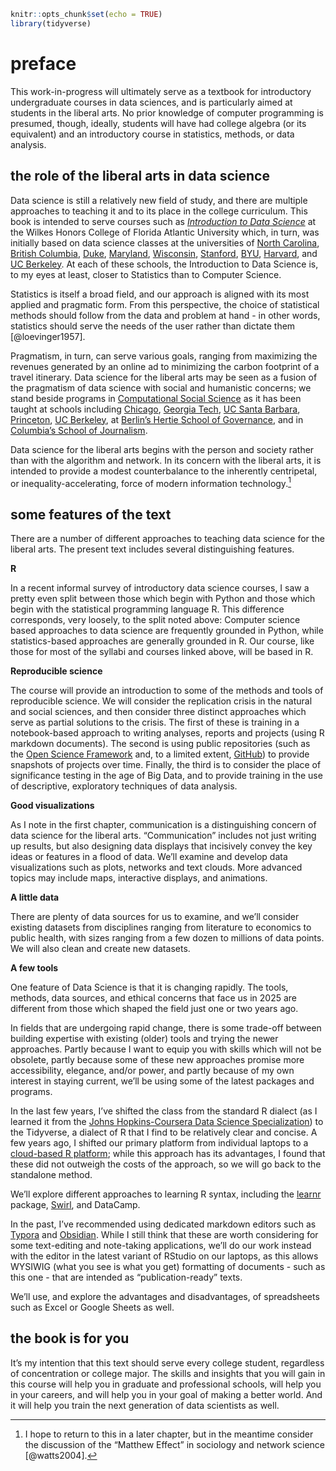 ```r
knitr::opts_chunk$set(echo = TRUE)
library(tidyverse)
```

# preface {.unnumbered}

This work-in-progress will ultimately serve as a textbook for introductory undergraduate courses in data sciences, and is particularly aimed at students in the liberal arts. No prior knowledge of computer programming is presumed, though, ideally, students will have had college algebra (or its equivalent) and an introductory course in statistics, methods, or data analysis.

## the role of the liberal arts in data science {.unnumbered}

Data science is still a relatively new field of study, and there are multiple approaches to teaching it and to its place in the college curriculum. This book is intended to serve courses such as [*Introduction to Data Science*](https://kevinlanning.github.io/DataSciSpring2025/) at the Wilkes Honors College of Florida Atlantic University which, in turn, was initially based on data science classes at the universities of [North Carolina](https://idc9.github.io/stor390/), [British Columbia](https://stat545.com/), [Duke](http://www2.stat.duke.edu/courses/Fall18/sta112.01/), [Maryland](http://www.hcbravo.org/IntroDataSci/calendar/), [Wisconsin](http://pages.stat.wisc.edu/~yandell/R_for_data_sciences/syllabus.html), [Stanford](https://github.com/dcl-2017-04/curriculum), [BYU](https://byuistats.github.io/M335/syllabus.html), [Harvard](http://datasciencelabs.github.io/), and [UC Berkeley](http://www.gastonsanchez.com/stat259/). At each of these schools, the Introduction to Data Science is, to my eyes at least, closer to Statistics than to Computer Science.

Statistics is itself a broad field, and our approach is aligned with its most applied and pragmatic form. From this perspective, the choice of statistical methods should follow from the data and problem at hand - in other words, statistics should serve the needs of the user rather than dictate them [@loevinger1957].

Pragmatism, in turn, can serve various goals, ranging from maximizing the revenues generated by an online ad to minimizing the carbon footprint of a travel itinerary. Data science for the liberal arts may be seen as a fusion of the pragmatism of data science with social and humanistic concerns; we stand beside programs in [Computational Social Science](https://sicss.io/) as it has been taught at schools including [Chicago](https://dssg.uchicago.edu/), [Georgia Tech](https://github.com/jacobeisenstein/gt-css-class), [UC Santa Barbara](https://github.com/raviolli77/dataScience-UCSBProjectGroup-Syllabus), [Princeton](http://www.princeton.edu/~mjs3/soc596_f2016/), [UC Berkeley](https://github.com/rochelleterman/PS239T), at [Berlin's Hertie School of Governance](https://github.com/HertieDataScience/SyllabusAndLectures), and in [Columbia's School of Journalism](https://github.com/tommeagher/data1-fall2015).

Data science for the liberal arts begins with the person and society rather than with the algorithm and network. In its concern with the liberal arts, it is intended to provide a modest counterbalance to the inherently centripetal, or inequality-accelerating, force of modern information technology.[^00-preface-1]

[^00-preface-1]: I hope to return to this in a later chapter, but in the meantime consider the discussion of the "Matthew Effect" in sociology and network science [@watts2004].

## some features of the text {.unnumbered}

There are a number of different approaches to teaching data science for the liberal arts. The present text includes several distinguishing features.

**R**

In a recent informal survey of introductory data science courses, I saw a pretty even split between those which begin with Python and those which begin with the statistical programming language R. This difference corresponds, very loosely, to the split noted above: Computer science based approaches to data science are frequently grounded in Python, while statistics-based approaches are generally grounded in R. Our course, like those for most of the syllabi and courses linked above, will be based in R.

**Reproducible science**

The course will provide an introduction to some of the methods and tools of reproducible science. We will consider the replication crisis in the natural and social sciences, and then consider three distinct approaches which serve as partial solutions to the crisis. The first of these is training in a notebook-based approach to writing analyses, reports and projects (using R markdown documents). The second is using public repositories (such as the [Open Science Framework](https://osf.io/) and, to a limited extent, [GitHub](https://github.com/)) to provide snapshots of projects over time. Finally, the third is to consider the place of significance testing in the age of Big Data, and to provide training in the use of descriptive, exploratory techniques of data analysis.

**Good visualizations**

As I note in the first chapter, communication is a distinguishing concern of data science for the liberal arts. "Communication" includes not just writing up results, but also designing data displays that incisively convey the key ideas or features in a flood of data. We'll examine and develop data visualizations such as plots, networks and text clouds. More advanced topics may include maps, interactive displays, and animations.

**A little data**

There are plenty of data sources for us to examine, and we'll consider existing datasets from disciplines ranging from literature to economics to public health, with sizes ranging from a few dozen to millions of data points. We will also clean and create new datasets.

**A few tools**

One feature of Data Science is that it is changing rapidly. The tools, methods, data sources, and ethical concerns that face us in 2025 are different from those which shaped the field just one or two years ago.

In fields that are undergoing rapid change, there is some trade-off between building expertise with existing (older) tools and trying the newer approaches. Partly because I want to equip you with skills which will not be obsolete, partly because some of these new approaches promise more accessibility, elegance, and/or power, and partly because of my own interest in staying current, we'll be using some of the latest packages and programs.

In the last few years, I've shifted the class from the standard R dialect (as I learned it from the [Johns Hopkins-Coursera Data Science Specialization](https://www.coursera.org/specializations/jhu-data-science)) to the Tidyverse, a dialect of R that I find to be relatively clear and concise. A few years ago, I shifted our primary platform from individual laptops to a [cloud-based R platform](https://posit.cloud/); while this approach has its advantages, I found that these did not outweigh the costs of the approach, so we will go back to the standalone method.

We'll explore different approaches to learning R syntax, including the [learnr](https://rstudio.github.io/learnr/) package, [Swirl](https://swirlstats.com/), and DataCamp.

In the past, I've recommended using dedicated markdown editors such as [Typora](https://typora.io/) and [Obsidian](https://obsidian.md/). While I still think that these are worth considering for some text-editing and note-taking applications, we'll do our work instead with the editor in the latest variant of RStudio on our laptops, as this allows WYSIWIG (what you see is what you get) formatting of documents - such as this one - that are intended as "publication-ready" texts.

We'll use, and explore the advantages and disadvantages, of spreadsheets such as Excel or Google Sheets as well.

## the book is for you {.unnumbered}

It's my intention that this text should serve every college student, regardless of concentration or college major. The skills and insights that you will gain in this course will help you in graduate and professional schools, will help you in your careers, and will help you in your goal of making a better world. And it will help you train the next generation of data scientists as well.

